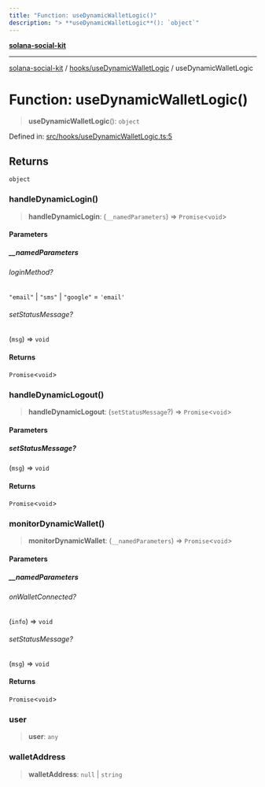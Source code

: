 ```yaml
---
title: "Function: useDynamicWalletLogic()"
description: "> **useDynamicWalletLogic**(): `object`"
---
```


[**solana-social-kit**](../../../README.mdx)

***

[solana-social-kit](../../../README.mdx) / [hooks/useDynamicWalletLogic](../README.mdx) / useDynamicWalletLogic

# Function: useDynamicWalletLogic()

> **useDynamicWalletLogic**(): `object`

Defined in: [src/hooks/useDynamicWalletLogic.ts:5](https://github.com/SendArcade/solana-app-kit/blob/bd4b3556b8f469c27ebb06f4df65b3a36b43ba3b/src/hooks/useDynamicWalletLogic.ts#L5)

## Returns

`object`

### handleDynamicLogin()

> **handleDynamicLogin**: (`__namedParameters`) => `Promise`\<`void`\>

#### Parameters

##### \_\_namedParameters

###### loginMethod?

`"email"` \| `"sms"` \| `"google"` = `'email'`

###### setStatusMessage?

(`msg`) => `void`

#### Returns

`Promise`\<`void`\>

### handleDynamicLogout()

> **handleDynamicLogout**: (`setStatusMessage`?) => `Promise`\<`void`\>

#### Parameters

##### setStatusMessage?

(`msg`) => `void`

#### Returns

`Promise`\<`void`\>

### monitorDynamicWallet()

> **monitorDynamicWallet**: (`__namedParameters`) => `Promise`\<`void`\>

#### Parameters

##### \_\_namedParameters

###### onWalletConnected?

(`info`) => `void`

###### setStatusMessage?

(`msg`) => `void`

#### Returns

`Promise`\<`void`\>

### user

> **user**: `any`

### walletAddress

> **walletAddress**: `null` \| `string`
